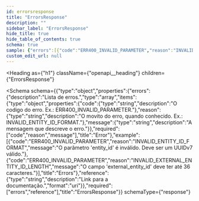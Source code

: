 ```yaml
---
id: errorsresponse
title: "ErrorsResponse"
description: ""
sidebar_label: "ErrorsResponse"
hide_title: true
hide_table_of_contents: true
schema: true
sample: {"errors":[{"code":"ERR400_INVALID_PARAMETER","reason":"INVALID_ENTITY_ID_FORMAT","message":"O parâmetro 'entity_id' é inválido. Deve ser um UUIDv7 válido."},{"code":"ERR400_INVALID_PARAMETER","reason":"INVALID_EXTERNAL_ENTITY_ID_LENGTH","message":"O campo 'external_entity_id' deve ter até 36 caracteres."}],"reference":"string"}
custom_edit_url: null
---
```


<!-- DO NOT EDIT THIS FILE DIRECTLY! -->
<!-- IT IS AUTOMATICALLY GENERATED FROM THE YAML FILES IN THE OAS FOLDER -->
<!-- These files are automatically generated by npm `run apidocs` scripts. -->
<!-- Any manual changes will be lost on the next automatic generation. -->
<!-- To modify the documentation or the OpenAPI specification, edit the appropriate source files in the `oas` folder. -->


<Heading
  as={"h1"}
  className={"openapi__heading"}
  children={"ErrorsResponse"}
>
</Heading>





<Schema
  schema={{"type":"object","properties":{"errors":{"description":"Lista de erros.","type":"array","items":{"type":"object","properties":{"code":{"type":"string","description":"O codigo do erro. Ex.: ERR400_INVALID_PARAMETER."},"reason":{"type":"string","description":"O movito do erro, quando conhecido. Ex.: INVALID_ENTITY_ID_FORMAT."},"message":{"type":"string","description":"A mensagem que descreve o erro."}},"required":["code","reason","message"],"title":"Error"},"example":[{"code":"ERR400_INVALID_PARAMETER","reason":"INVALID_ENTITY_ID_FORMAT","message":"O parâmetro 'entity_id' é inválido. Deve ser um UUIDv7 válido."},{"code":"ERR400_INVALID_PARAMETER","reason":"INVALID_EXTERNAL_ENTITY_ID_LENGTH","message":"O campo 'external_entity_id' deve ter até 36 caracteres."}],"title":"Errors"},"reference":{"type":"string","description":"Link para a documentação.","format":"uri"}},"required":["errors","reference"],"title":"ErrorsResponse"}}
  schemaType={"response"}
>
  
</Schema>
